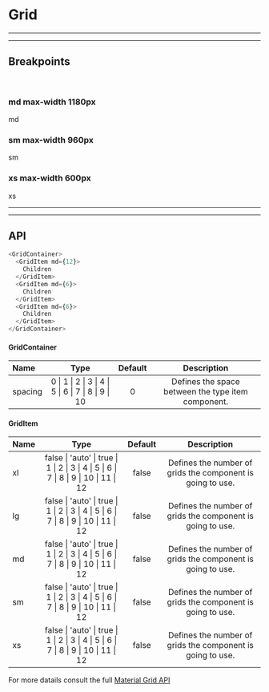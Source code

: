
# Grid

---

---

## Breakpoints

<br />

### md max-width 1180px
<Preview>
  <Provider theme={themes.natura.light}>
    <div style={{ padding: '20px' }}>
      <GridContainer spacing={3} style={{ maxWidth: "1180px", background: '#ffe5e5' }}>
        <GridItem md={12}>
          <div style={{ backgroundColor: '#fff', textAlign: 'center'}}>md</div>
        </GridItem>
      </GridContainer>
    </div>
  </Provider>
</Preview>

### sm max-width 960px
<Preview>
  <Provider theme={themes.natura.light}>
    <div style={{ padding: '20px' }}>
      <GridContainer spacing={3} style={{ maxWidth: "760px", background: '#ffe5e5' }}>
        <GridItem sm={12}>
          <div style={{ backgroundColor: '#fff', textAlign: 'center'}}>sm</div>
        </GridItem>
      </GridContainer>
    </div>
  </Provider>
</Preview>

### xs max-width 600px
<Preview>
  <Provider theme={themes.natura.light}>
    <div style={{ padding: '20px' }}>
      <GridContainer spacing={3} style={{ maxWidth: "600px", background: '#ffe5e5' }}>
        <GridItem xs={12}>
          <div style={{ backgroundColor: '#fff', textAlign: 'center'}}>xs</div>
        </GridItem>
      </GridContainer>
    </div>
  </Provider>
</Preview>

---

---

## API

```js highlight-line="2"
<GridContainer>
  <GridItem md={12}>
    Children
  </GridItem>
  <GridItem md={6}>
    Children
  </GridItem>
  <GridItem md={6}>
    Children
  </GridItem>
</GridContainer>
```

#### GridContainer
| Name      | Type                                                        | Default   | Description
| :--       | :-:                                                         | :-:       | :-:
| spacing   | 0 \| 1 \| 2 \| 3 \| 4 \| 5 \| 6 \| 7 \| 8 \| 9 \| 10        |  0        | Defines the space between the type item component.

#### GridItem
| Name        | Type                                                                                        | Default       | Description
| :--         | :-:                                                                                         | :-:           | :-:
| xl          | false \| 'auto' \| true \| 1 \| 2 \| 3 \| 4 \| 5 \| 6 \| 7 \| 8 \| 9 \| 10 \| 11 \| 12      | false         | Defines the number of grids the component is going to use.
| lg          | false \| 'auto' \| true \| 1 \| 2 \| 3 \| 4 \| 5 \| 6 \| 7 \| 8 \| 9 \| 10 \| 11 \| 12      | false         | Defines the number of grids the component is going to use.
| md          | false \| 'auto' \| true \| 1 \| 2 \| 3 \| 4 \| 5 \| 6 \| 7 \| 8 \| 9 \| 10 \| 11 \| 12      | false         | Defines the number of grids the component is going to use.
| sm          | false \| 'auto' \| true \| 1 \| 2 \| 3 \| 4 \| 5 \| 6 \| 7 \| 8 \| 9 \| 10 \| 11 \| 12      | false         | Defines the number of grids the component is going to use.
| xs          | false \| 'auto' \| true \| 1 \| 2 \| 3 \| 4 \| 5 \| 6 \| 7 \| 8 \| 9 \| 10 \| 11 \| 12      | false         | Defines the number of grids the component is going to use.

For more datails consult the full [Material Grid API](https://material-ui.com/api/grid/)